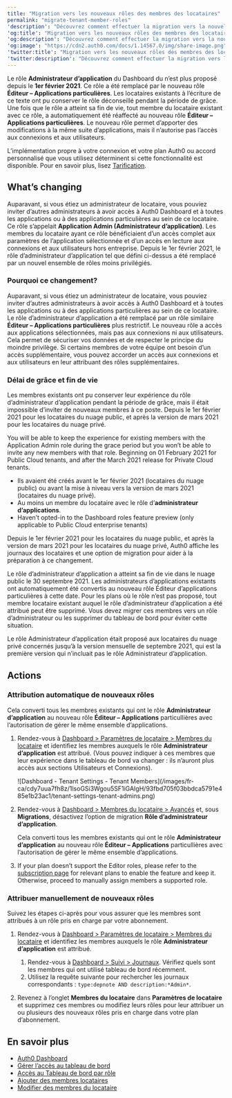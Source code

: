```yaml
---
title: "Migration vers les nouveaux rôles des membres des locataires"
permalink: "migrate-tenant-member-roles"
'description': "Découvrez comment effectuer la migration vers la nouvelle fonctionnalité consacrée aux rôles des membres des locataires du Dashboard."
'og:title': "Migration vers les nouveaux rôles des membres des locataires"
'og:description': "Découvrez comment effectuer la migration vers la nouvelle fonctionnalité consacrée aux rôles des membres des locataires du Dashboard."
'og:image': "https://cdn2.auth0.com/docs/1.14567.0/img/share-image.png"
'twitter:title': "Migration vers les nouveaux rôles des membres des locataires"
'twitter:description': "Découvrez comment effectuer la migration vers la nouvelle fonctionnalité consacrée aux rôles des membres des locataires du Dashboard."
---
```


Le rôle **Administrateur d’application** du Dashboard du n’est plus proposé depuis le **1er février 2021**. Ce rôle a été remplacé par le nouveau rôle **Éditeur – Applications particulières**. Les locataires existants à l’écriture de ce texte ont pu conserver le rôle déconseillé pendant la période de grâce. Une fois que le rôle a atteint sa fin de vie, tout membre du locataire existant avec ce rôle, a automatiquement été réaffecté au nouveau rôle **Éditeur – Applications particulières**. Le nouveau rôle permet d’apporter des modifications à la même suite d’applications, mais il n’autorise pas l’accès aux connexions et aux utilisateurs.

<Card title="La disponibilité varie selon le plan Auth0">

L’implémentation propre à votre connexion et votre plan Auth0 ou accord personnalisé que vous utilisez déterminent si cette fonctionnalité est disponible. Pour en savoir plus, lisez [Tarification](https://auth0.com/pricing).

</Card>

## What’s changing

Auparavant, si vous étiez un administrateur de locataire, vous pouviez inviter d’autres administrateurs à avoir accès à <Tooltip href="/docs/fr-ca/glossary?term=auth0-dashboard" tip="Auth0 Dashboard
Principal produit d’Auth0 pour configurer vos services." cta="Voir le glossaire">Auth0 Dashboard</Tooltip> et à toutes les applications ou à des applications particulières au sein de ce locataire. Ce rôle s’appelait **Application Admin (Administrateur d’application)**. Les membres du locataire ayant ce rôle bénéficiaient d’un accès complet aux paramètres de l’application sélectionnée et d’un accès en lecture aux connexions et aux utilisateurs hors entreprise. Depuis le 1er février 2021, le rôle d’administrateur d’application tel que défini ci-dessus a été remplacé par un nouvel ensemble de rôles moins privilégiés.

### Pourquoi ce changement?

Auparavant, si vous étiez un administrateur de locataire, vous pouviez inviter d’autres administrateurs à avoir accès à Auth0 Dashboard et à toutes les applications ou à des applications particulières au sein de ce locataire. Le rôle d’administrateur d’application a été remplacé par un rôle similaire **Éditeur – Applications particulières** plus restrictif. Le nouveau rôle a accès aux applications sélectionnées, mais pas aux connexions ni aux utilisateurs. Cela permet de sécuriser vos données et de respecter le principe du moindre privilège. Si certains membres de votre équipe ont besoin d’un accès supplémentaire, vous pouvez accorder un accès aux connexions et aux utilisateurs en leur attribuant des rôles supplémentaires.

### Délai de grâce et fin de vie

Les membres existants ont pu conserver leur expérience du rôle d’administrateur d’application pendant la période de grâce, mais il était impossible d’inviter de nouveaux membres à ce poste. Depuis le 1er février 2021 pour les locataires du nuage public, et après la version de mars 2021 pour les locataires du nuage privé.

You will be able to keep the experience for existing members with the Application Admin role during the grace period but you won’t be able to invite any new members with that role. Beginning on 01 February 2021 for Public Cloud tenants, and after the March 2021 release for Private Cloud tenants.

* Ils avaient été créés avant le 1er février 2021 (locataires du nuage public) ou avant la mise à niveau vers la version de mars 2021 (locataires du nuage privé).
* Au moins un membre du locataire avec le rôle d’**administrateur d’applications**.
* Haven’t opted-in to the Dashboard roles feature preview (only applicable to Public Cloud enterprise tenants)

Depuis le 1er février 2021 pour les locataires du nuage public, et après la version de mars 2021 pour les locataires du nuage privé, Auth0 affiche les journaux des locataires et une option de migration pour aider à la préparation à ce changement.

Le rôle d’administrateur d’application a atteint sa fin de vie dans le nuage public le 30 septembre 2021. Les administrateurs d’applications existants ont automatiquement été convertis au nouveau rôle Éditeur d’applications particulières à cette date. Pour les plans où le rôle n’est pas proposé, tout membre locataire existant auquel le rôle d’administrateur d’application a été attribué peut être supprimé. Vous devez migrer ces membres vers un rôle d’administrateur ou les supprimer du tableau de bord pour éviter cette situation.

Le rôle Administrateur d’application était proposé aux locataires du nuage privé concernés jusqu’à la version mensuelle de septembre 2021, qui est la première version qui n’incluait pas le rôle Administrateur d’application.

## Actions

### Attribution automatique de nouveaux rôles

Cela converti tous les membres existants qui ont le rôle **Administrateur d’application** au nouveau rôle **Éditeur – Applications** particullières avec l’autorisation de gérer le même ensemble d’applications.

1. Rendez-vous à [Dashboard > Paramètres de locataire > Membres du locataire](https://manage.auth0.com/#/tenant/admins) et identifiez les membres auxquels le rôle **Administrateur d’application** est attribué. (Vous pouvez indiquer à ces membres que leur expérience dans le tableau de bord va changer : ils n’auront plus accès aux sections Utilisateurs et Connexions).

   <Frame>![Dashboard - Tenant Settings - Tenant Members](/images/fr-ca/cdy7uua7fh8z/1lsoGSi3Wgou5SF1iGAIgH/93fbd705f03bbdca5791e485e1b23ac1/tenant-settings-tenant-admins.png)</Frame>

2. Rendez-vous à [Dashboard > Membres du locataire > Avancés](https://manage.auth0.com/#/tenant/advanced) et, sous **Migrations**, désactivez l’option de migration **Rôle d’administrateur d’application**.

   Cela converti tous les membres existants qui ont le rôle **Administrateur d’application** au nouveau rôle **Éditeur – Applications** particullières avec l’autorisation de gérer le même ensemble d’applications.
3. If your plan doesn’t support the Editor roles, please refer to the [subscription page](https://manage.auth0.com/#/tenant/billing/subscription) for relevant plans to enable the feature and keep it. Otherwise, proceed to manually assign members a supported role.

### Attribuer manuellement de nouveaux rôles

Suivez les étapes ci-après pour vous assurer que les membres sont attribués à un rôle pris en charge par votre abonnement.

1. Rendez-vous à [Dashboard > Paramètres de locataire > Membres du locataire](https://manage.auth0.com/#/tenant/admins) et identifiez les membres auxquels le rôle **Administrateur d’application** est attribué.

   1. Rendez-vous à [Dashboard > Suivi > Journaux](https://manage.auth0.com/#/logs). Vérifiez quels sont les membres qui ont utilisé tableau de bord récemment.
   2. Utilisez la requête suivante pour rechercher les journaux correspondants : `type:depnote AND description:*Admin*`.
2. Revenez à l’onglet **Membres du locataire** dans **Paramètres de locataire** et supprimez ces membres ou modifiez leurs rôles pour leur attribuer un ou plusieurs des nouveaux rôles pris en charge dans votre plan d’abonnement.

## En savoir plus

* [Auth0 Dashboard](/docs/fr-ca/get-started/auth0-overview/dashboard)
* [Gérer l’accès au tableau de bord](/docs/fr-ca/get-started/manage-dashboard-access)
* [Accès au Tableau de bord par rôle](/docs/fr-ca/get-started/manage-dashboard-access/feature-access-by-role)
* [Ajouter des membres locataires](/docs/fr-ca/get-started/manage-dashboard-access/add-dashboard-users)
* [Modifier des membres du locataire](/docs/fr-ca/get-started/manage-dashboard-access/edit-dashboard-users)